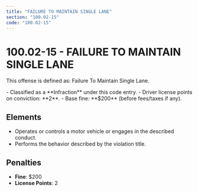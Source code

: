 ```yaml
---
title: "FAILURE TO MAINTAIN SINGLE LANE"
section: "100.02-15"
code: "100.02-15"
---
```





# 100.02-15 - FAILURE TO MAINTAIN SINGLE LANE

This offense is defined as: Failure To Maintain Single Lane.

<Aside type="tip" title="Charge Type: Infraction">
- Classified as a **Infraction** under this code entry.
- Driver license points on conviction: **2**.
- Base fine: **$200** (before fees/taxes if any).
</Aside>

## Elements
- Operates or controls a motor vehicle or engages in the described conduct.
- Performs the behavior described by the violation title.

## Penalties
- **Fine**: $200
- **License Points**: 2
